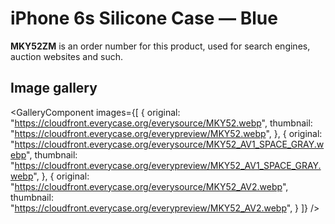 
# iPhone 6s Silicone Case — Blue

<Callout type='info' emoji='👉🏻'>**MKY52ZM** is an order number for this product, used for search engines, auction websites and such.</Callout>

## Image gallery

<GalleryComponent
    images={[
      {
        original: "https://cloudfront.everycase.org/everysource/MKY52.webp",
        thumbnail: "https://cloudfront.everycase.org/everypreview/MKY52.webp",
      },
      {
        original: "https://cloudfront.everycase.org/everysource/MKY52_AV1_SPACE_GRAY.webp",
        thumbnail: "https://cloudfront.everycase.org/everypreview/MKY52_AV1_SPACE_GRAY.webp",
      },
      {
        original: "https://cloudfront.everycase.org/everysource/MKY52_AV2.webp",
        thumbnail: "https://cloudfront.everycase.org/everypreview/MKY52_AV2.webp",
      }
    ]}
  />
